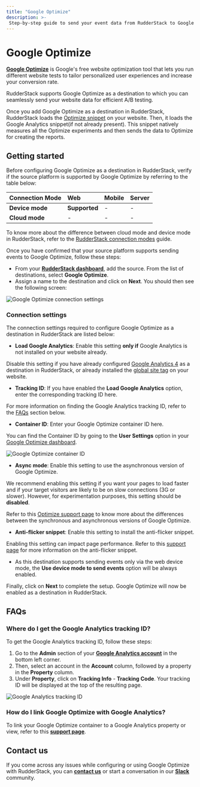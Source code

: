 ```yaml
---
title: "Google Optimize"
description: >-
 Step-by-step guide to send your event data from RudderStack to Google Optimize.
---
```


# Google Optimize

[**Google Optimize**](https://marketingplatform.google.com/about/optimize/) is Google's free website optimization tool that lets you run different website tests to tailor personalized user experiences and increase your conversion rate.

RudderStack supports Google Optimize as a destination to which you can seamlessly send your website data for efficient A/B testing.

<div class="successBlock">
 
Once you add Google Optimize as a destination in RudderStack, RudderStack loads the <a href="https://support.google.com/optimize/answer/7513085">Optimize snippet</a> on your website. Then, it loads the Google Analytics snippet(if not already present). This snippet natively measures all the Optimize experiments and then sends the data to Optimize for creating the reports.
</div>


## Getting started

Before configuring Google Optimize as a destination in RudderStack, verify if the source platform is supported by Google Optimize by referring to the table below:

| Connection Mode     | Web           | Mobile                 | Server        |
| :------------------ | :------------ | :--------------- | :-------------|
| **Device mode**     | **Supported**                        | -                      | -             |
| **Cloud mode**      | -                   | -                           | - |

<div class="infoBlock">
 
 To know more about the difference between cloud mode and device mode in RudderStack, refer to the <a href="https://rudderstack.com/docs/rudderstack-cloud/rudderstack-connection-modes/">RudderStack connection modes</a> guide.
</div>

Once you have confirmed that your source platform supports sending events to Google Optimize, follow these steps:

* From your [**RudderStack dashboard**](https://app.rudderstack.com/), add the source. From the list of destinations, select **Google Optimize**.
* Assign a name to the destination and click on **Next**. You should then see the following screen:

<img src="../../assets/event-stream-destinations/google-optimize-connection-settings-1.png" alt="Google Optimize connection settings" />

### Connection settings

The connection settings required to configure Google Optimize as a destination in RudderStack are listed below:

* **Load Google Analytics**: Enable this setting **only if** Google Analytics is not installed on your website already. 

<div class="infoBlock">
 
Disable this setting if you have already configured <a href="https://rudderstack.com/docs/destinations/analytics/google-analytics-4/">Google Analytics 4</a> as a destination in RudderStack, or already installed the <a href="https://support.google.com/optimize/answer/9183119#zippy=%2Cexample-global-site-tag-with-google-analytics">global site tag</a> on your website.
</div>

* **Tracking ID**: If you have enabled the **Load Google Analytics** option, enter the corresponding tracking ID here.

<div class="infoBlock">
 
For more information on finding the Google Analytics tracking ID, refer to the <a href="https://rudderstack.com/docs/destination/testing-and-personalization/google-optimize/#faqs">FAQs</a> section below.
</div>

* **Container ID**: Enter your Google Optimize container ID here. 

<div class="infoBlock">
 
You can find the Container ID by going to the <strong>User Settings</strong> option in your <a href="https://optimize.google.com/optimize/home/#/accounts">Google Optimize dashboard</a>.
</div>

<img src="../../assets/event-stream-destinations/google-optimize-container-id.png" alt="Google Optimize container ID" />

* **Async mode**: Enable this setting to use the asynchronous version of Google Optimize.

<div class="successBlock">
 
We recommend enabling this setting if you want your pages to load faster and if your target visitors are likely to be on slow connections (3G or slower). However, for experimentation purposes, this setting should be <strong>disabled</strong>.
</div>

<div class="infoBlock">
 
Refer to this <a href="https://support.google.com/optimize/answer/7513085?hl=en&ref_topic=6197443">Optimize support page</a> to know more about the differences between the synchronous and asynchronous versions of Google Optimize.
</div>

* **Anti-flicker snippet**: Enable this setting to install the anti-flicker snippet. 

<div class="warningBlock">
 
Enabling this setting can impact page performance. Refer to this <a href="https://support.google.com/optimize/answer/7100284">support page</a> for more information on the anti-flicker snippet.
</div>

* As this destination supports sending events only via the web device mode, the **Use device mode to send events** option will be always enabled.

Finally, click on **Next** to complete the setup. Google Optimize will now be enabled as a destination in RudderStack.

## FAQs

### Where do I get the Google Analytics tracking ID?

To get the Google Analytics tracking ID, follow these steps:

1. Go to the **Admin** section of your [**Google Analytics account**](https://analytics.google.com/analytics/web/#/) in the bottom left corner.
2. Then, select an account in the **Account** column, followed by a property in the **Property** column.
3. Under **Property**, click on **Tracking Info** - **Tracking Code**. Your tracking ID will be displayed at the top of the resulting page.

<img src="../../assets/event-stream-destinations/google-optimize-ga-tracking-id.png" alt="Google Analytics tracking ID" />

### How do I link Google Optimize with Google Analytics?

To link your Google Optimize container to a Google Analytics property or view, refer to this [**support page**](https://support.google.com/optimize/answer/7008374?hl=en&ref_topic=7310368).

## Contact us

If you come across any issues while configuring or using Google Optimize with RudderStack, you can [**contact us**](mailto:%20docs@rudderstack.com) or start a conversation in our [**Slack**](https://rudderstack.com/join-rudderstack-slack-community) community.
